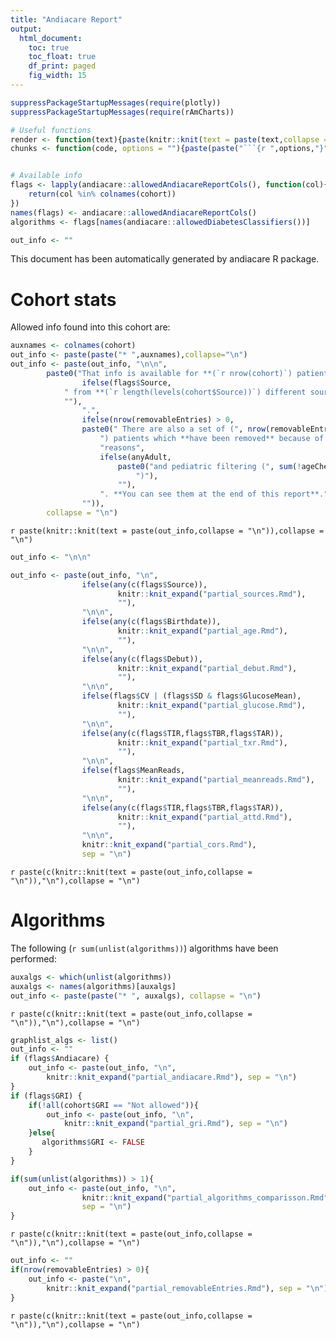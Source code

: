 ```yaml
---
title: "Andiacare Report"
output:
  html_document:
    toc: true
    toc_float: true
    df_print: paged
    fig_width: 15
---
```


<style type='text/css'>
    body .main-container {
        max-width: 90%;

    }

    .plot_real_size {
      overflow: scroll;
      max-height: 600px;
    }

    .plot_real_size img{
      max-width: none;
      max-height: none;
    }

    embed {
   
  }   
</style>

```r
suppressPackageStartupMessages(require(plotly))
suppressPackageStartupMessages(require(rAmCharts))

# Useful functions
render <- function(text){paste(knitr::knit(text = paste(text,collapse = "\n")),collapse = "\n")}
chunks <- function(code, options = ""){paste(paste("```{r ",options,"}",sep = ""),code,"```",sep="\n")}


# Available info
flags <- lapply(andiacare::allowedAndiacareReportCols(), function(col){
    return(col %in% colnames(cohort))
})
names(flags) <- andiacare::allowedAndiacareReportCols()
algorithms <- flags[names(andiacare::allowedDiabetesClassifiers())]

out_info <- ""

```

This document has been automatically generated by andiacare R package.

# **Cohort stats**
Allowed info found into this cohort are:
```r
auxnames <- colnames(cohort)
out_info <- paste(paste("* ",auxnames),collapse="\n")
out_info <- paste(out_info, "\n\n",
        paste0("That info is available for **(`r nrow(cohort)`) patients**",
                ifelse(flags$Source,
            " from **(`r length(levels(cohort$Source))`) different sources**",
            ""),
                ".",
                ifelse(nrow(removableEntries) > 0,
                paste0(" There are also a set of (", nrow(removableEntries),
                    ") patients which **have been removed** because of QA ",
                    "reasons",
                    ifelse(anyAdult,
                        paste0("and pediatric filtering (", sum(!ageChecks),
                            ")"),
                        ""),
                    ". **You can see them at the end of this report**."),
                "")),
        collapse = "\n")
```
`r paste(knitr::knit(text = paste(out_info,collapse = "\n")),collapse = "\n")`

```r
out_info <- "\n\n"

out_info <- paste(out_info, "\n",
                ifelse(any(c(flags$Source)),
                        knitr::knit_expand("partial_sources.Rmd"),
                        ""),
                "\n\n",
                ifelse(any(c(flags$Birthdate)),
                        knitr::knit_expand("partial_age.Rmd"),
                        ""),
                "\n\n",
                ifelse(any(c(flags$Debut)),
                        knitr::knit_expand("partial_debut.Rmd"),
                        ""),
                "\n\n",
                ifelse(flags$CV | (flags$SD & flags$GlucoseMean),
                        knitr::knit_expand("partial_glucose.Rmd"),
                        ""),
                "\n\n",
                ifelse(any(c(flags$TIR,flags$TBR,flags$TAR)),
                        knitr::knit_expand("partial_txr.Rmd"),
                        ""),
                "\n\n",
                ifelse(flags$MeanReads,
                        knitr::knit_expand("partial_meanreads.Rmd"),
                        ""),
                "\n\n",
                ifelse(any(c(flags$TIR,flags$TBR,flags$TAR)),
                        knitr::knit_expand("partial_attd.Rmd"),
                        ""),
                "\n\n",
                knitr::knit_expand("partial_cors.Rmd"),
                sep = "\n")

```

`r paste(c(knitr::knit(text = paste(out_info,collapse = "\n")),"\n"),collapse = "\n")`



# **Algorithms**

The following (`r sum(unlist(algorithms))`) algorithms have been performed:

```r
auxalgs <- which(unlist(algorithms))
auxalgs <- names(algorithms)[auxalgs]
out_info <- paste(paste("* ", auxalgs), collapse = "\n")
```
`r paste(c(knitr::knit(text = paste(out_info,collapse = "\n")),"\n"),collapse = "\n")`

```r
graphlist_algs <- list()
out_info <- ""
if (flags$Andiacare) {
    out_info <- paste(out_info, "\n",
        knitr::knit_expand("partial_andiacare.Rmd"), sep = "\n")
}
if (flags$GRI) {
    if(!all(cohort$GRI == "Not allowed")){
        out_info <- paste(out_info, "\n",
            knitr::knit_expand("partial_gri.Rmd"), sep = "\n")
    }else{
       algorithms$GRI <- FALSE 
    }
}

if(sum(unlist(algorithms)) > 1){
    out_info <- paste(out_info, "\n",
                knitr::knit_expand("partial_algorithms_comparisson.Rmd"),
                sep = "\n")
}

```
`r paste(c(knitr::knit(text = paste(out_info,collapse = "\n")),"\n"),collapse = "\n")`

```r
out_info <- ""
if(nrow(removableEntries) > 0){
    out_info <- paste("\n",
        knitr::knit_expand("partial_removableEntries.Rmd"), sep = "\n")
}
```
`r paste(c(knitr::knit(text = paste(out_info,collapse = "\n")),"\n"),collapse = "\n")`

